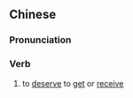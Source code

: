 {{also|应得}}
==Chinese==
{{zh-forms|s=应得}}

===Pronunciation===
{{zh-pron
|m=yīngdé
|c=jing1 dak1
|cat=v
}}

===Verb===
{{zh-verb}}

# to [[deserve]] to [[get]] or [[receive]]